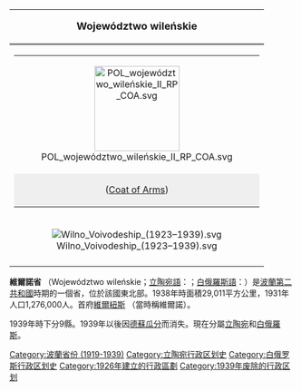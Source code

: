 {{Link style|time=2015-12-12T04:12:08+00:00}}
{| class="wikitable" style="float: right; margin: 0em; width: 300px; background:#ffffff"
| align="center" style="background:#efefef;" colspan="2" style="border-bottom:3px solid gray;" | <font size="+1">'''Województwo wileńskie'''
|-
| align="center" colspan="2" |
{| border="0" cellpadding="2" cellspacing="0"
| align="center" width="300px" | [[File:POL_województwo_wileńskie_II_RP_COA.svg|150px]]
|-
| align="center" style="background:#efefef;" width="300px" | ([[:en:Coat_of_Arms_of_Wilno|Coat of Arms]])
|}
|----
! colspan="2" | [[File:Wilno_Voivodeship_(1923–1939).svg|right]]
|----
|}
'''維爾諾省''' （Województwo wileńskie；[[立陶宛語|立陶宛語]]：{{lang|lt|Vilniaus vaivadija}}；[[白俄羅斯語|白俄羅斯語]]：{{lang|be|Віленскае вайводзтва}}）是[[波蘭|波蘭]][[波蘭第二共和國|第二共和國]]時期的一個省，位於該國東北部。1938年時面積29,011平方公里，1931年人口1,276,000人。首府[[維爾紐斯|維爾紐斯]] （當時稱維爾諾）。

1939年時下分9縣。1939年以後因[[蘇德互不侵犯條約|德蘇瓜分]]而消失。現在分屬[[立陶宛|立陶宛]]和[[白俄羅斯|白俄羅斯]]。

[[Category:波蘭省份_(1919-1939)|Category:波蘭省份 (1919-1939)]]
[[Category:立陶宛行政区划史|Category:立陶宛行政区划史]]
[[Category:白俄罗斯行政区划史|Category:白俄罗斯行政区划史]]
[[Category:1926年建立的行政區劃|Category:1926年建立的行政區劃]]
[[Category:1939年废除的行政区划|Category:1939年废除的行政区划]]